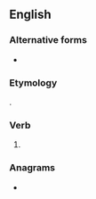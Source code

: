 ==English==

===Alternative forms===
* {{l|en|look'st}} {{qualifier|obsolete}}

===Etymology===
{{suffix|look|est|lang=en}}.

===Verb===
{{head|en|verb form}}

# {{en-archaic second-person singular of|look|lang=en}}

===Anagrams===
* {{anagrams|en|koolest}}